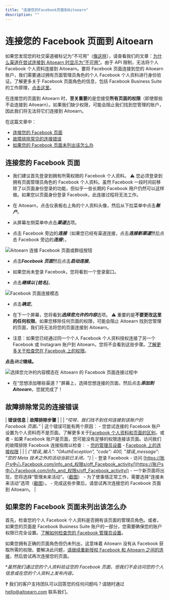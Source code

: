 ```yaml
---
title: "连接您的Facebook页面到Aitoearn"
description: ""
---
```


<UpdatedAt />


# 连接您的 Facebook 页面到 Aitoearn

如果您发现您的社交渠道被标记为“不可用”（[像这样](https://分享.aitoearn.com/geu1gyvm)），请查看我们的文章：[为什么渠道在尝试连接到 Aitoearn 时显示为“不可用”](https://aitoearn.帮助scoutdocs.com/article/571-不可用-channels-are-likely-已连接-到-another-aitoearn-组织)。由于 API 限制，无法将个人 Facebook 个人资料连接到 Aitoearn。要将 Facebook 页面连接到您的 Aitoearn 账户，我们需要通过拥有页面管理员角色的个人 Facebook 个人资料进行身份验证。了解更多关于 Facebook 页面角色的信息，包括 Facebook Business Suite 的工作原理，[点击这里](https://支持.aitoearn.com//支持.aitoearn.com/article/872-Facebook-故障排除-指南#Checking-您的-管理员-设置-在-您的-Facebook-Page-BOhZf)。

在连接您的页面到 Aitoearn 时，**至关重要**的是您接受**所有页面的权限**（即使那些不会连接到 Aitoearn）。如果我们缺少权限，可能会阻止我们找到您管理的账户，因此我们将无法将它们连接到 Aitoearn。

在这篇文章中：
- [连接您的 Facebook 页面](#h_cb07a98c-c6ef-424e-b9ae-a1c12df9e72f)
- [故障排除常见的连接错误](#故障排除-常见的-连接ion-错误s-nJPiw)
- [如果您的 Facebook 页面未列出该怎么办](#h_62cebd04-dff5-4e02-b4b5-3412539580de)

## 连接您的 Facebook 页面

- 我们建议首先登录到拥有所需权限的 Facebook 个人资料。
⚠️ 您必须登录到拥有页面管理员角色的 Facebook 个人资料。虽然 Facebook 一段时间前移除了以页面身份登录的功能，但似乎一些长期的 Facebook 用户仍然可以这样做。如果您以页面身份登录 Facebook，此连接过程将无法工作。

- 在 Aitoearn，点击仪表板右上角的个人资料头像，然后从下拉菜单中点击***账户***。

- 从屏幕左侧菜单中点击***渠道***选项。

- 点击 Facebook 旁边的***连接***（如果您已经有渠道连接，点击***连接新渠道***然后点击 Facebook 旁边的***连接***）。

![Aitoearn 连接 Facebook 页面或群组按钮](//d33v4339jhl8k0.cloudfront.net/docs/assets/64cb6cf86d4a3e191f237e66/图片s/67e2d1670667114ad3f025cb/文件-4GG51qdEZ4.jpg)

- 点击***Facebook 页面***然后点击***启动连接***。

- 如果您尚未登录 Facebook，您将看到一个登录窗口。

- 点击***继续以 [姓名]***。

![Facebook 页面连接模态](//d33v4339jhl8k0.cloudfront.net/docs/assets/64cb6cf86d4a3e191f237e66/图片s/65149929556a3e3cf18cbfe8/img-1703224-1695848744-1623192212.png)

- 点击***确定***。

- 在下一个屏幕，您将看到***选择您允许的内容***选项。
⚠️ 重要的是**不要更改这里的任何权限**。如果您移除任何页面的权限，可能会阻止 Aitoearn 找到您管理的页面，我们将无法将您的页面连接到 Aitoearn。

- 注意：如果您已经通过同一个个人 Facebook 个人资料授权连接了另一个 Facebook 或 Instagram 账户到 Aitoearn，您将不会看到这些步骤。[了解更多关于检查您在 Facebook 上的权限](https://支持.aitoearn.com//支持.aitoearn.com/article/872-Facebook-故障排除-指南#Checking-您的-连接ion-权限s-在-Facebook-rYUSI)。

**点击***确定***继续。**

![选择您允许的内容模态在 Aitoearn 的 Facebook 页面连接过程中](//d33v4339jhl8k0.cloudfront.net/docs/assets/64cb6cf86d4a3e191f237e66/图片s/6526ff63dfdf44337125de37/文件-yuGY98RPHe.png)

- 在“您想添加哪些渠道？”屏幕上，选择您想连接的页面，然后点击***添加到 Aitoearn***，您就完成了！

## 故障排除常见的连接错误

| **错误信息** | **故障排除步骤** |
| | *“哎呀，我们找不到任何连接到该账户的 Facebook 页面。”* | 这个错误可能有两个原因： - 您尝试连接的 Facebook 账户设置为个人资料而不是页面。了解更多关于[Facebook 个人资料和页面的区别](https://支持.aitoearn.com//支持.aitoearn.com/article/869-differences-bet我们en-Facebook-pages-和-个人资料s#How-可以-I-tell-if-Im-using-a-Page-personal-个人资料-或-a-professiona-VVTsf)。或者 - 如果 Facebook 账户是页面，您可能没有足够的权限连接该页面。访问我们的故障排除 Facebook 连接指南以检查： - [您的管理员设置](https://支持.aitoearn.com//支持.aitoearn.com/article/872-Facebook-故障排除-指南#Checking-您的-管理员-设置-在-您的-Facebook-Page-BOhZf) - [Facebook 上的连接权限](https://支持.aitoearn.com//支持.aitoearn.com/article/872-Facebook-故障排除-指南#Checking-您的-连接ion-权限s-在-Facebook-rYUSI) |
| | *{"错误_输入": "OAuthException", "code": 400, "错误_message": "您的 Meta 技术之外的活动当前已关闭。"}* | - 登录 Facebook - 访问 [https://账户s中心.Facebook.com/info_and_权限s/off_Facebook_activity/](https://账户s中心.Facebook.com/info_and_权限s/off_Facebook_activity/) - 一个新页面将出现，您将选择“管理未来活动”。（[截图](https://分享.aitoearn.com/NQu9yNjJ)） - 为了使事情正常工作，需要选择“连接未来活动”选项（[截图](https://分享.aitoearn.com/NQu9yNjJ)）。 - 完成这些步骤后，请尝试再次连接您的 Facebook 页面到 Aitoearn。 |

## 如果您的 Facebook 页面未列出该怎么办

首先，检查您的个人 Facebook 个人资料是否拥有该页面的管理员角色。或者，如果您的页面是 Facebook Business Suite 账户的一部分，您需要确保您的账户权限已完全设置。[了解如何检查您的 Facebook 管理员设置](https://支持.aitoearn.com//支持.aitoearn.com/article/872-Facebook-故障排除-指南#Checking-您的-管理员-设置-在-您的-Facebook-Page-BOhZf)。

如果您拥有正确的页面角色但仍未列出，这意味着 Aitoearn 没有从 Facebook 获取所需的权限。要解决此问题，[请继续重新授权 Facebook 和 Aitoearn 之间的连接](https://支持.aitoearn.com//支持.aitoearn.com/article/872-Facebook-故障排除-指南#Reauthorizing-the-连接ion-bet我们en-Facebook-和-Aitoearn--tiX4P)，然后尝试再次连接您的页面。

**虽然我们通过您的个人资料验证您的 Facebook 页面，但我们不会访问您的个人信息或在您的个人资料上发布内容。*

❓ 我们的客户支持团队可以回答您的任何问题吗？请随时通过 [hello@aitoearn.com](mailto:hello@aitoearn.com) 联系我们。
